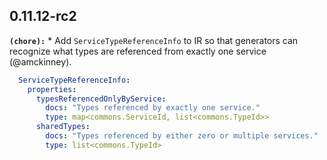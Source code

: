 ## 0.11.12-rc2
**`(chore):`** * Add `ServiceTypeReferenceInfo` to IR so that generators can recognize what types are referenced from exactly one service (@amckinney).
```yaml
  ServiceTypeReferenceInfo:
    properties:
      typesReferencedOnlyByService:
        docs: "Types referenced by exactly one service."
        type: map<commons.ServiceId, list<commons.TypeId>>
      sharedTypes:
        docs: "Types referenced by either zero or multiple services."
        type: list<commons.TypeId>
```

